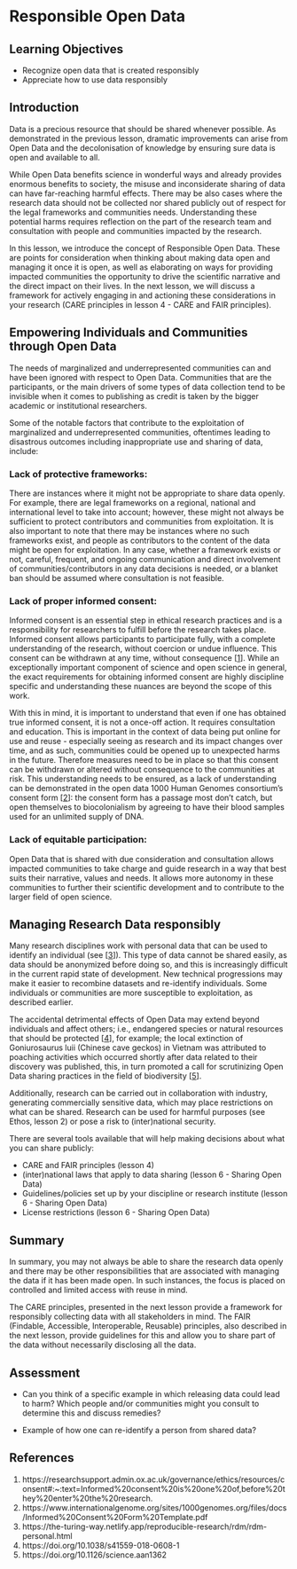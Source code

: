 # Responsible Open Data

## Learning Objectives
- Recognize open data that is created responsibly
- Appreciate how to use data responsibly

## Introduction
Data is a precious resource that should be shared whenever possible. As demonstrated in the previous lesson, dramatic improvements can arise from Open Data and the decolonisation of knowledge by ensuring sure data is open and available to all.

While Open Data benefits science in wonderful ways and already provides enormous benefits to society, the misuse and inconsiderate sharing of data can have far-reaching harmful effects. There may be also cases where the research data should not be collected nor shared publicly out of respect for the legal frameworks and communities needs. Understanding these potential harms requires reflection on the part of the research team and consultation with people and communities impacted by the research.

In this lesson, we introduce the concept of Responsible Open Data. These are points for consideration when thinking about making data open and managing it once it is open, as well as elaborating on ways for providing impacted communities the opportunity to drive the scientific narrative and the direct impact on their lives. In the next lesson, we will discuss a framework for actively engaging in and actioning these considerations in your research (CARE principles in lesson 4 - CARE and FAIR principles).

## Empowering Individuals and Communities through Open Data

The needs of marginalized and underrepresented communities can and have been ignored with respect to Open Data. Communities that are the participants, or the main drivers of some types of data collection tend to be invisible when it comes to publishing as credit is taken by the bigger academic or institutional researchers.

Some of the notable factors that contribute to the exploitation of marginalized and underrepresented communities, oftentimes leading to disastrous outcomes including inappropriate use and sharing of data, include:  

### Lack of protective frameworks:
There are instances where it might not be appropriate to share data openly. For example, there are legal frameworks on a regional, national and international level to take into account; however, these might not always be sufficient to protect contributors and communities from exploitation. It is also important to note that there may be instances where no such frameworks exist, and people as contributors to the content of the data might be open for exploitation. In any case, whether a framework exists or not, careful, frequent, and ongoing communication and direct involvement of communities/contributors in any data decisions is needed, or a blanket ban should be assumed where consultation is not feasible.

### Lack of proper informed consent:
Informed consent is an essential step in ethical research practices and is a responsibility for researchers to fulfill before the research takes place. Informed consent allows participants to participate fully, with a complete understanding of the research, without coercion or undue influence. This consent can be withdrawn at any time, without consequence [[1](https://researchsupport.admin.ox.ac.uk/governance/ethics/resources/consent#:~:text=Informed%20consent%20is%20one%20of,before%20they%20enter%20the%20research.)]. While an exceptionally important component of science and open science in general, the exact requirements for obtaining informed consent are highly discipline specific and understanding these nuances are beyond the scope of this work.  

With this in mind, it is important to understand that even if one has obtained true informed consent, it is not a once-off action. It requires consultation and education. This is important in the context of data being put online for use and reuse - especially seeing as research and its impact changes over time, and as such, communities could be opened up to unexpected harms in the future. Therefore measures need to be in place so that this consent can be withdrawn or altered without consequence to the communities at risk. This understanding needs to be ensured, as a lack of understanding can be demonstrated in the open data 1000 Human Genomes consortium’s consent form [[2](https://www.internationalgenome.org/sites/1000genomes.org/files/docs/Informed%20Consent%20Form%20Template.pdf)]: the consent form has a passage most don’t catch, but open themselves to biocolonialism by agreeing to have their blood samples used for an unlimited supply of DNA.


### Lack of equitable participation:
Open Data that is shared with due consideration and consultation allows impacted communities to take charge and guide research in a way that best suits their narrative, values and needs. It allows more autonomy in these communities to further their scientific development and to contribute to the larger field of open science.

## Managing Research Data responsibly
Many research disciplines work with personal data that can be used to identify an individual (see [[3](https://the-turing-way.netlify.app/reproducible-research/rdm/rdm-personal.html)]). This type of data cannot be shared easily, as data should be anonymized before doing so, and this is increasingly difficult in the current rapid state of development. New technical progressions may make it easier to recombine datasets and re-identify individuals. Some individuals or communities are more susceptible to exploitation, as described earlier.

The accidental detrimental effects of Open Data may extend beyond individuals and affect others; i.e., endangered species or natural resources that should be protected [[4](https://doi.org/10.1038/s41559-018-0608-1)], for example; the local extinction of Goniurosaurus luii (Chinese cave geckos) in Vietnam was attributed to poaching activities which occurred shortly after data related to their discovery was published, this, in turn promoted a call for scrutinizing Open Data sharing practices in the field of biodiversity [[5](https://doi.org/10.1126/science.aan1362)].

Additionally, research can be carried out in collaboration with industry, generating commercially sensitive data, which may place restrictions on what can be shared. Research can be used for harmful purposes (see Ethos, lesson 2) or pose a risk to (inter)national security.

There are several tools available that will help making decisions about what you can share publicly:

* CARE and FAIR principles (lesson 4)
* (inter)national laws that apply to data sharing (lesson 6 - Sharing Open Data)
* Guidelines/policies set up by your discipline or research institute (lesson 6 - Sharing Open Data)
* License restrictions (lesson 6 - Sharing Open Data)

## Summary
In summary, you may not always be able to share the research data openly and there may be other responsibilities that are associated with managing the data if it has been made open. In such instances, the focus is placed on controlled and limited access with reuse in mind.

The CARE principles, presented in the next lesson provide a framework for responsibly collecting data with all stakeholders in mind. The FAIR (Findable, Accessible, Interoperable, Reusable) principles, also described in the next lesson, provide guidelines for this and allow you to share part of the data without necessarily disclosing all the data.

## Assessment

* Can you think of a specific example in which releasing data could lead to harm? Which people and/or communities might you consult to determine this and discuss remedies?

* Example of how one can re-identify a person from shared data?

## References

1. https://researchsupport.admin.ox.ac.uk/governance/ethics/resources/consent#:~:text=Informed%20consent%20is%20one%20of,before%20they%20enter%20the%20research. 
2. https://www.internationalgenome.org/sites/1000genomes.org/files/docs/Informed%20Consent%20Form%20Template.pdf
3. https://the-turing-way.netlify.app/reproducible-research/rdm/rdm-personal.html
4. https://doi.org/10.1038/s41559-018-0608-1
5. https://doi.org/10.1126/science.aan1362
